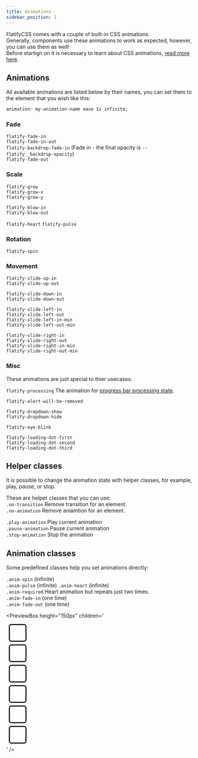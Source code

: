 ```yaml
---
title: Animations
sidebar_position: 1
---
```



FlatifyCSS comes with a couple of built-in CSS animations.  
Generally, components use these animations to work as expected, however, you can use them as well!  
Before startign on it is necessary to learn about CSS animations, [read more here](https://developer.mozilla.org/en-US/docs/Web/CSS/CSS_Animations/Using_CSS_animations).

## Animations

All available animations are listed below by their names, you can set them to the element that you wish like this:

```css title="style.css"
animation: my-animation-name ease 1s infinite;
```

### Fade

`flatify-fade-in`  
`flatify-fade-in-out`  
`flatify-backdrop-fade-in` (Fade in - the final opacity is `--flatify__backdrop-opacity`)  
`flatify-fade-out`

### Scale

`flatify-grow`  
`flatify-grow-x`  
`flatify-grow-y`

`flatify-blow-in`  
`flatify-blow-out`

`flatify-heart`
`flatify-pulse`

### Rotation

`flatify-spin`

### Movement

`flatify-slide-up-in`  
`flatify-slide-up-out`

`flatify-slide-down-in`  
`flatify-slide-down-out`

`flatify-slide-left-in`  
`flatify-slide-left-out`  
`flatify-slide-left-in-min`  
`flatify-slide-left-out-min`

`flatify-slide-right-in`  
`flatify-slide-right-out`  
`flatify-slide-right-in-min`  
`flatify-slide-right-out-min`

### Misc

These animations are just special to thier usecases:

`flatify-processing` The animation for [progress bar processing state](/docs/components/progress#processing).

`flatify-alert-will-be-removed`

`flatify-dropdown-show`  
`flatify-dropdown-hide`

`flatify-eye-blink`

`flatify-loading-dot-first`  
`flatify-loading-dot-second`  
`flatify-loading-dot-third`

## Helper classes

It is possible to change the animation state with helper classes, for example, play, pause, or stop.

These are helper classes that you can use:  
`.no-transition` Remove transition for an element.  
`.no-animation` Remove aniamtion for an element.

`.play-animation` Play current animation  
`.pause-animation` Pause current animation  
`.stop-animation` Stop the animation

## Animation classes

Some predefined classes help you set animations directly:

`.anim-spin` (infinite)  
`.anim-pulse` (infinite)
`.anim-heart` (infinite)  
`.anim-required` Heart animation but repeats just two times.  
`.anim-fade-in` (one time)  
`.anim-fade-out` (one time)

<PreviewBox
  height="150px"
  children='<!DOCTYPE html>
<html lang="en">
	<head>
		<meta charset="UTF-8" />
		<meta http-equiv="X-UA-Compatible" content="IE=edge" />
		<meta name="viewport" content="width=device-width, initial-scale=1.0" />
		<link rel="stylesheet" href="https://raw.githack.com/amir2mi/FlatifyCSS/master/dist/css/flatify-min.css" />
		<title>Animations</title>
        <style>
            .my-box{
                width: 3em;
                height: 3em;
				margin: 0.5em;
                border: 0.25em solid;
                border-radius: 0.5em;
                animation-iteration-count: infinite !important;
            }
            @media (prefers-reduced-motion: reduce){
                .my-box{
                    animation: none !important;
                }
                 body:after{
                     content: "These animations are not available for reduced motion users.";
                     text-align: center;
                     width: 100%;
                     opacity: 0.7;
                 }
            }
        </style>
	</head>
	<body class="flex-center" style="flex-wrap: wrap">
		<div class="my-box flex-center style-accent anim-spin"></div>
		<div class="my-box flex-center style-accent anim-heart"></div>
		<div class="my-box flex-center style-accent anim-required"></div>
		<div class="my-box flex-center style-accent anim-pulse"></div>
		<div class="my-box flex-center style-accent anim-fade-in"></div>
		<div class="my-box flex-center style-accent anim-fade-out"></div>
	</body>
</html>'
/>
